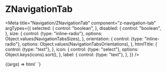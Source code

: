 
# ZNavigationTab

<Meta
  title="Navigation/ZNavigationTab"
  component="z-navigation-tab"
  argTypes={{
    selected: {
      control: "boolean",
    },
    disabled: {
      control: "boolean",
    },
    size: {
      control: {type: "inline-radio"},
      options: Object.values(NavigationTabsSizes),
    },
    orientation: {
      control: {type: "inline-radio"},
      options: Object.values(NavigationTabsOrientations),
    },
    htmlTitle: {
      control: {type: "text"},
    },
    icon: {
      control: {type: "select"},
      options: Object.keys(icons).sort(),
    },
    label: {
      control: {type: "text"},
    },
  }}
/>

<Canvas>
  <Story
    name="z-navigation-tab"
    args={{
      selected: false,
      disabled: false,
      size: NavigationTabsSizes.big,
      orientation: NavigationTabsOrientations.horizontal,
      htmlTitle: "Download stuff",
      icon: "download",
      label: "Download",
    }}
  >
    {(args) => html`
      <z-navigation-tab
        .selected=${args.selected}
        .disabled=${args.disabled}
        .size=${args.size}
        .orientation=${args.orientation}
        .htmlTitle=${args.htmlTitle}
        .icon=${args.icon}
        .label=${args.label}
      ></z-navigation-tab>
    `}
  </Story>
</Canvas>

<ArgsTable of="z-navigation-tab" />
